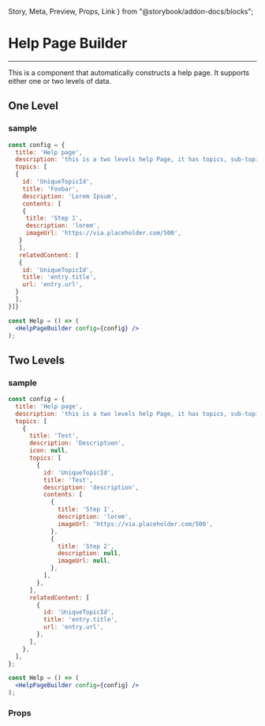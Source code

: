   Story,
  Meta,
  Preview,
  Props,
  Link
} from "@storybook/addon-docs/blocks";

<Meta title="components/Helpers/Help Page Builder" component={HelpPageBuilder} />

# Help Page Builder
<hr />

This is a component that automatically constructs a help page. It supports either one or two levels of data.

## One Level
<Preview withSource="none">
  <Story name="One Level">
    <OneLevel />
  </Story>
</Preview>

### sample

```jsx
const config = {
  title: 'Help page',
  description: 'this is a two levels help Page, it has topics, sub-topic and contents',
  topics: [
  {
    id: 'UniqueTopicId',
    title: 'Foobar',
    description: 'Lorem Ipsum',
    contents: [
    {
     title: 'Step 1',
     description: 'lorem',
     imageUrl: 'https://via.placeholder.com/500',
   }
   ],
   relatedContent: [
   {
    id: 'UniqueTopicId',
    title: 'entry.title',
    url: 'entry.url',
  }
  ],
}]}

const Help = () => (
  <HelpPageBuilder config={config} />
);
```

## Two Levels
<Preview withSource="none">
  <Story name="Two Levels">
      <TwoLevels />
  </Story>
</Preview>


### sample

```jsx
const config = {
  title: 'Help page',
  description: 'this is a two levels help Page, it has topics, sub-topic and contents',
  topics: [
    {
      title: 'Test',
      description: 'Descriptuon',
      icon: null,
      topics: [
        {
          id: 'UniqueTopicId',
          title: 'Test',
          description: 'description',
          contents: [
            {
              title: 'Step 1',
              description: 'lorem',
              imageUrl: 'https://via.placeholder.com/500',
            },
            {
              title: 'Step 2',
              description: null,
              imageUrl: null,
            },
          ],
        },
      ],
      relatedContent: [
        {
          id: 'UniqueTopicId',
          title: 'entry.title',
          url: 'entry.url',
        },
      ],
    },
  ],
};

const Help = () => (
  <HelpPageBuilder config={config} />
);
```

### Props
<Props of={HelpPageBuilder} />
